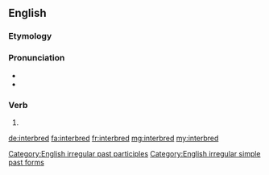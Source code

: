 ==English==

===Etymology===
{{prefix|inter|bred}}

===Pronunciation===
* {{IPA|/ɪnterˈbrɛd/}}
* {{audio|en-us-interbred.ogg|Audio (US)}}

===Verb===
{{en-verb form}}

# {{past of|interbreed}}

[[Category:English irregular past participles]]
[[Category:English irregular simple past forms]]

[[de:interbred]]
[[fa:interbred]]
[[fr:interbred]]
[[mg:interbred]]
[[my:interbred]]